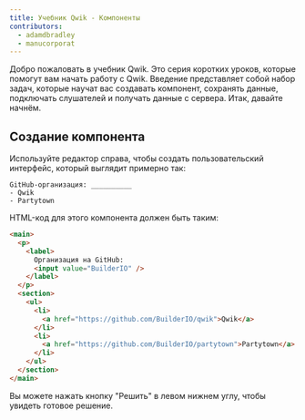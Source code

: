 ```yaml
---
title: Учебник Qwik - Компоненты
contributors:
  - adamdbradley
  - manucorporat
---
```


Добро пожаловать в учебник Qwik. Это серия коротких уроков, которые помогут вам начать работу с Qwik. Введение представляет собой набор задач, которые научат вас создавать компонент, сохранять данные, подключать слушателей и получать данные с сервера. Итак, давайте начнём.

## Создание компонента

Используйте редактор справа, чтобы создать пользовательский интерфейс, который выглядит примерно так:

```
GitHub-организация: __________
- Qwik
- Partytown
```

HTML-код для этого компонента должен быть таким:

```HTML
<main>
  <p>
    <label>
      Организация на GitHub:
      <input value="BuilderIO" />
    </label>
  </p>
  <section>
    <ul>
      <li>
        <a href="https://github.com/BuilderIO/qwik">Qwik</a>
      </li>
      <li>
        <a href="https://github.com/BuilderIO/partytown">Partytown</a>
      </li>
    </ul>
  </section>
</main>
```

Вы можете нажать кнопку "Решить" в левом нижнем углу, чтобы увидеть готовое решение.
